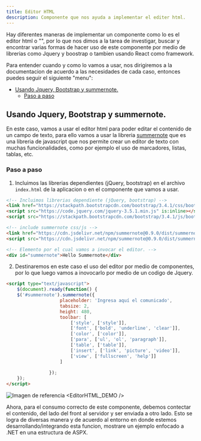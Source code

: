 ```yaml
---
title: Editor HTML
description: Componente que nos ayuda a implementar el editer html.
---
```




Hay diferentes maneras de implementar un componente como lo es el editor html o "", por lo que nos dimos a la tarea de investigar, buscar y encontrar varias formas de hacer uso de este componente por medio de librerias como Jquery y boostrap o tambien usando React como framework.

Para entender cuando y como lo vamos a usar, nos dirigiremos a la documentacion de acuerdo a las necesidades de cada caso, entonces puedes seguir el siguiente "menu":

- [Usando Jquery, Bootstrap y summernote.](#usando-jquery-bootstrap-y-summernote)
  - [Paso a paso](#paso-a-paso)





## Usando Jquery, Bootstrap y summernote.

En este caso, vamos a usar el editor html para poder editar el contenido de un campo de texto, para ello vamos a usar la libreria [summernote](https://summernote.org/) que es una libreria de javascript que nos permite crear un editor de texto con muchas funcionalidades, como por ejemplo el uso de marcadores, listas, tablas, etc.

### Paso a paso

1. Incluimos las librerias dependientes (jQuery, bootstrap) en el archivo `index.html` de la aplicacion o en el componente que vamos a usar.
```html title="Editor-wysiwyg.html"
<!-- Incluimos librerias dependiente (jQuery, bootstrap) -->
<link href="https://stackpath.bootstrapcdn.com/bootstrap/3.4.1/css/bootstrap.min.css" rel="stylesheet">
<script src="https://code.jquery.com/jquery-3.5.1.min.js" is:inline></script>
<script src="https://stackpath.bootstrapcdn.com/bootstrap/3.4.1/js/bootstrap.min.js" is:inline></script>

<!-- include summernote css/js -->
<link href="https://cdn.jsdelivr.net/npm/summernote@0.9.0/dist/summernote.min.css" rel="stylesheet">
<script src="https://cdn.jsdelivr.net/npm/summernote@0.9.0/dist/summernote.min.js" is:inline></script>

<!-- Elemento por el cual vamos a invocar el editor. -->
<div id="summernote">Hello Summernote</div>

```


2. Destinaremos en este caso el uso del editor por medio de componentes, por lo que luego vamos a inovocarlo por medio de un codigo de Jquery.


```html
<script type="text/javascript">
	$(document).ready(function() {
    $('#summernote').summernote({
                    placeholder: 'Ingresa aquí el comunicado',
                    tabsize: 2,
                    height: 480, 
                    toolbar: [
                        ['style', ['style']],
                        ['font', ['bold', 'underline', 'clear']],
                        ['color', ['color']],
                        ['para', ['ul', 'ol', 'paragraph']],
                        ['table', ['table']],
                        ['insert', ['link', 'picture', 'video']],
                        ['view', ['fullscreen', 'help']]
                    ]
                    
                });
    });
</script>
```



![Imagen de referencia](../../../assets/EditorHTMLJquery.png)
<EditorHTML_DEMO />


Ahora, para el consumo correcto de este componente, debemos contectar el contenido, del lado del front al servidor y ser enviada a otro lado. Esto se logra de diversas manera y de acuerdo al entorno en donde estemos desarrollando/integrando esta funcion, mostrare un ejemplo enfocado a .NET en una estructura de ASPX.
